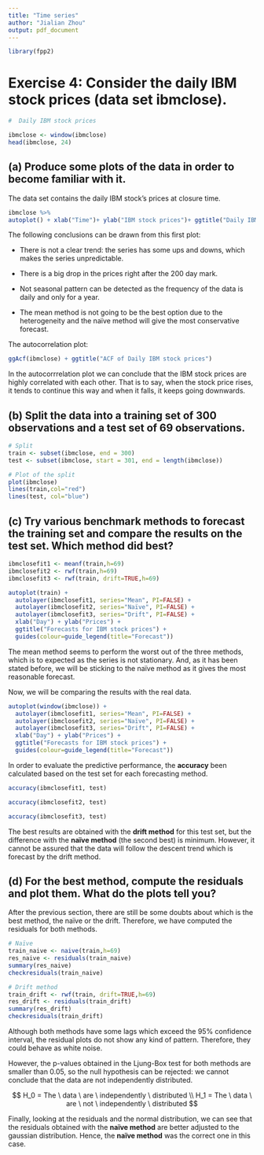 ```yaml
---
title: "Time series"
author: "Jialian Zhou"
output: pdf_document
---
```


```r
library(fpp2)
```


# Exercise 4: Consider the daily IBM stock prices (data set ibmclose).

```r
#  Daily IBM stock prices

ibmclose <- window(ibmclose) 
head(ibmclose, 24) 
```

## (a) Produce some plots of the data in order to become familiar with it.

The data set contains the daily IBM stock's prices at closure time. 

```r
ibmclose %>%  
autoplot() + xlab("Time")+ ylab("IBM stock prices")+ ggtitle("Daily IBM stock prices") 
```

The following conclusions can be drawn from this first plot:

- There is not a clear trend: the series has some ups and downs, which makes the series unpredictable.

- There is a big drop in the prices right after the 200 day mark.

- Not seasonal pattern can be detected as the frequency of the data is daily and only for a year.

- The mean method is not going to be the best option due to the heterogeneity and the naïve method will give  the most conservative forecast.

The autocorrelation plot:

```r
ggAcf(ibmclose) + ggtitle("ACF of Daily IBM stock prices")
```

In the autocorrrelation plot we can conclude that the IBM stock prices are highly correlated with each other. That is to say, when the stock price rises, it tends to continue this way and when it falls, it keeps going downwards.


## (b) Split the data into a training set of 300 observations and a test set of 69 observations.

```r
# Split
train <- subset(ibmclose, end = 300)
test <- subset(ibmclose, start = 301, end = length(ibmclose))

# Plot of the split
plot(ibmclose)
lines(train,col="red")
lines(test, col="blue")
```


## (c) Try various benchmark methods to forecast the training set and compare the results on the test set. Which method did best?

```r
ibmclosefit1 <- meanf(train,h=69) 
ibmclosefit2 <- rwf(train,h=69)
ibmclosefit3 <- rwf(train, drift=TRUE,h=69)

autoplot(train) +
  autolayer(ibmclosefit1, series="Mean", PI=FALSE) +
  autolayer(ibmclosefit2, series="Naïve", PI=FALSE) +
  autolayer(ibmclosefit3, series="Drift", PI=FALSE) +
  xlab("Day") + ylab("Prices") +
  ggtitle("Forecasts for IBM stock prices") +
  guides(colour=guide_legend(title="Forecast"))
```

The mean method seems to perform the worst out of the three methods, which is to expected as the series is not stationary. And, as it has been stated before, we will be sticking to the naïve method as it gives the most reasonable forecast. 

Now, we will be comparing the results with the real data.

```r
autoplot(window(ibmclose)) +
  autolayer(ibmclosefit1, series="Mean", PI=FALSE) +
  autolayer(ibmclosefit2, series="Naïve", PI=FALSE) +
  autolayer(ibmclosefit3, series="Drift", PI=FALSE) +
  xlab("Day") + ylab("Prices") +
  ggtitle("Forecasts for IBM stock prices") +
  guides(colour=guide_legend(title="Forecast"))
```

In order to evaluate the predictive performance, the **accuracy** been calculated  based on the test set for each forecasting method.

```r
accuracy(ibmclosefit1, test)
```

```r
accuracy(ibmclosefit2, test)
```

```r
accuracy(ibmclosefit3, test)
```

The best results are obtained with the **drift method** for this test set, but the difference with the **naïve method** (the second best) is minimum. However, it cannot be assured that the data will follow the descent trend which is forecast by the drift method. 

## (d) For the best method, compute the residuals and plot them. What do the plots tell you?

After the previous section, there are still be some doubts about which is the best method, the naïve or the drift. Therefore, we have computed the residuals for both methods.

```r
# Naïve
train_naive <- naive(train,h=69)
res_naive <- residuals(train_naive)
summary(res_naive)
checkresiduals(train_naive)
```

```r
# Drift method
train_drift <- rwf(train, drift=TRUE,h=69)
res_drift <- residuals(train_drift)
summary(res_drift)
checkresiduals(train_drift)
```

Although both methods have some lags which exceed the 95% confidence interval, the residual plots do not show any kind of pattern. Therefore, they could behave as white noise.

However, the p-values obtained in the Ljung-Box test for both methods are smaller than 0.05, so the null hypothesis can be rejected: we cannot conclude that the data are not  independently distributed.

$$ H_0 = The \ data \ are \ independently \ distributed \\
H_1 = The \ data \ are \ not \ independently \ distributed
$$

Finally, looking at the residuals and the normal distribution, we can see that the residuals obtained with the **naïve method** are better adjusted to the gaussian distribution. Hence, the **naïve method** was the correct one in this case.
